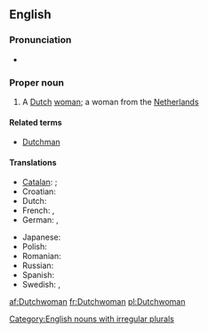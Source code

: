 ==English==

===Pronunciation===
* {{IPA|/dʌtʃˌwʊmən/|lang=en}}

===Proper noun===
{{en-proper noun|Dutchwomen}}

# A [[Dutch]] [[woman]]; a woman from the [[Netherlands]]

====Related terms====
* [[Dutchman]]

====Translations====
{{trans-top|a Dutch woman}}
* [[Catalan]]: {{t-|ca|neerlandesa|f}}; {{qualifier|dated}} {{t-|ca|holandesa|f}}
* Croatian: {{t-|hr|Nizozemka|f|alt=Nizòzēmka}}
* Dutch: {{t+|nl|Nederlandse|f}}
* French: {{t+|fr|Néerlandaise|f}}, {{t-|fr|Hollandaise|f}}
* German: {{t+|de|Niederländerin|f}}, {{t|de|Holländerin|f}}
{{trans-mid}}
* Japanese: {{t|ja|オランダ人|tr=Oranda-jin|sc=Jpan}}
* Polish: {{t+|pl|Holenderka|f}}
* Romanian: {{t+|ro|olandeză|f}}
* Russian: {{t-|ru|голландка|f|tr=gollándka}}
* Spanish: {{t-|es|holandesa|f}}
* Swedish: {{t+|sv|nederländska}}, {{t+|sv|holländska}}
{{trans-bottom}}

[[Category:English nouns with irregular plurals]]

[[af:Dutchwoman]]
[[fr:Dutchwoman]]
[[pl:Dutchwoman]]